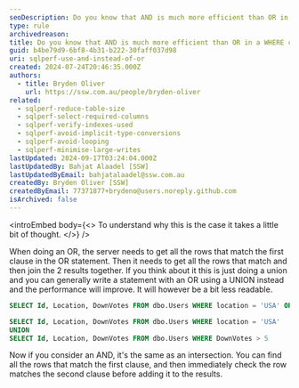 ```yaml
---
seoDescription: Do you know that AND is much more efficient than OR in a WHERE clause?
type: rule
archivedreason:
title: Do you know that AND is much more efficient than OR in a WHERE clause?
guid: b4be79d9-6bf8-4b31-b222-30faff037d98
uri: sqlperf-use-and-instead-of-or
created: 2024-07-24T20:46:35.000Z
authors:
  - title: Bryden Oliver
    url: https://ssw.com.au/people/bryden-oliver
related:
  - sqlperf-reduce-table-size
  - sqlperf-select-required-columns
  - sqlperf-verify-indexes-used
  - sqlperf-avoid-implicit-type-conversions
  - sqlperf-avoid-looping
  - sqlperf-minimise-large-writes
lastUpdated: 2024-09-17T03:24:04.000Z
lastUpdatedBy: Bahjat Alaadel [SSW]
lastUpdatedByEmail: bahjatalaadel@ssw.com.au
createdBy: Bryden Oliver [SSW]
createdByEmail: 77371877+brydeno@users.noreply.github.com
isArchived: false
---
```


<introEmbed
  body={<>
To understand why this is the case it takes a little bit of thought.
  </>}
/>
<youtubeEmbed url="https://www.youtube.com/embed/HFPtQxeFrVc" description="Video: Use AND instead of OR for SQL performance | Bryden Oliver (3 min)" />

 When doing an OR, the server needs to get all the rows that match the first clause in the OR statement. Then it needs to get all the rows that match and then join the 2 results together. If you think about it this is just doing a union and you can generally write a statement with an OR using a UNION instead and the performance will improve. It will however be a bit less readable.

```sql
SELECT Id, Location, DownVotes FROM dbo.Users WHERE location = 'USA' OR DownVotes > 5;

SELECT Id, Location, DownVotes FROM dbo.Users WHERE location = 'USA'
UNION
SELECT Id, Location, DownVotes FROM dbo.Users WHERE DownVotes > 5
```

Now if you consider an AND, it's the same as an intersection. You can find all the rows that match the first clause, and then immediately check the row matches the second clause before adding it to the results.
